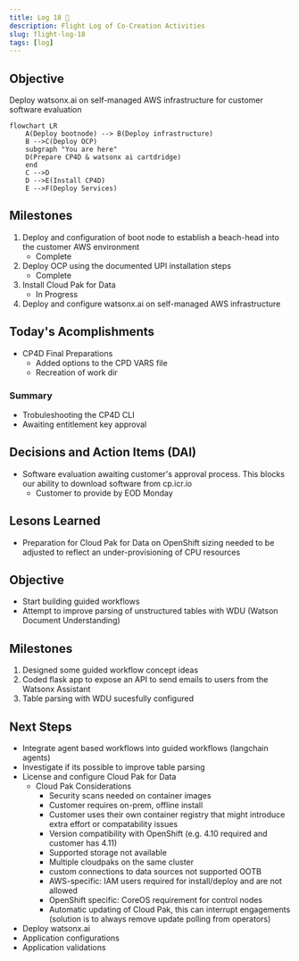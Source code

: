 ```yaml
---
title: Log 18 🛫
description: Flight Log of Co-Creation Activities
slug: flight-log-18
tags: [log]
---
```


## Objective
Deploy watsonx.ai on self-managed AWS infrastructure for customer software evaluation

```mermaid
flowchart LR
    A(Deploy bootnode) --> B(Deploy infrastructure)
    B -->C(Deploy OCP)
    subgraph "You are here"
    D(Prepare CP4D & watsonx ai cartdridge)
    end
    C -->D
    D -->E(Install CP4D)
    E -->F(Deploy Services)
```


## Milestones
1. Deploy and configuration of boot node to establish a beach-head into the customer AWS environment
    - Complete
2. Deploy OCP using the documented UPI installation steps
    - Complete
3. Install Cloud Pak for Data
    - In Progress
4. Deploy and configure watsonx.ai on self-managed AWS infrastructure

## Today's Acomplishments
- CP4D Final Preparations
    - Added options to the CPD VARS file  
    - Recreation of work dir

### Summary
- Trobuleshooting the CP4D CLI
- Awaiting entitlement key approval

## Decisions and Action Items (DAI)
- Software evaluation awaiting customer's approval process. This blocks our ability to download software from cp.icr.io
    - Customer to provide by EOD Monday

## Lesons Learned
- Preparation for Cloud Pak for Data on OpenShift sizing needed to be adjusted to reflect an under-provisioning of CPU resources

## Objective
- Start building guided workflows  
- Attempt to improve parsing of unstructured tables with WDU (Watson Document Understanding)

## Milestones
1. Designed some guided workflow concept ideas
2. Coded flask app to expose an API to send emails to users from the Watsonx Assistant
3. Table parsing with WDU sucesfully configured

## Next Steps
- Integrate agent based workflows into guided workflows (langchain agents)
- Investigate if its possible to improve table parsing
- License and configure Cloud Pak for Data
    - Cloud Pak Considerations
        - Security scans needed on container images 
        - Customer requires on-prem, offline install
        - Customer uses their own container registry that might introduce extra effort or compatability issues 
        - Version compatibility with OpenShift (e.g. 4.10 required and customer has 4.11) 
        - Supported storage not available 
        - Multiple cloudpaks on the same cluster 
        - custom connections to data sources not supported OOTB 
        - AWS-specific: IAM users required for install/deploy and are not allowed 
        - OpenShift specific: CoreOS requirement for control nodes 
        - Automatic updating of Cloud Pak, this can interrupt engagements (solution is to always remove update polling from operators)
- Deploy watsonx.ai
- Application configurations
- Application validations